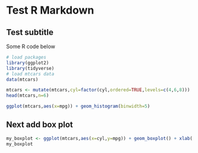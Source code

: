 # Test R Markdown
## Test subtitle

Some R code below

```r
# load packages
library(ggplot2)
library(tidyverse)
# load mtcars data
data(mtcars)

mtcars <- mutate(mtcars,cyl=factor(cyl,ordered=TRUE,levels=c(4,6,8)))
head(mtcars,n=6)

ggplot(mtcars,aes(x=mpg)) + geom_histogram(binwidth=5)

```

## Next add box plot

```r
my_boxplot <- ggplot(mtcars,aes(x=cyl,y=mpg)) + geom_boxplot() + xlab('Cylinders') + ylab('Miles per Gallon')
my_boxplot
```